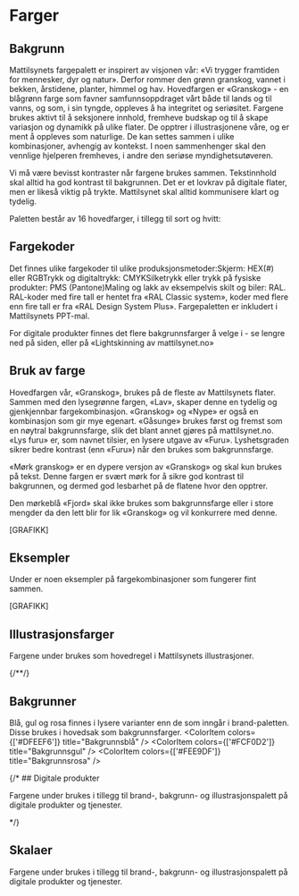 
<Meta title="Identitet/Farger" />

# Farger

## Bakgrunn

Mattilsynets fargepalett er inspirert av visjonen vår: «Vi trygger framtiden for mennesker, dyr og natur». Derfor rommer den grønn granskog, vannet i bekken, årstidene, planter, himmel og hav. Hovedfargen er «Granskog» - en blågrønn farge som favner samfunnsoppdraget vårt både til lands og til vanns, og som, i sin tyngde, oppleves å ha integritet og seriøsitet. Fargene brukes aktivt til å seksjonere innhold, fremheve budskap og til å skape variasjon og dynamikk på ulike flater. De opptrer i illustrasjonene våre, og er ment å oppleves som naturlige. De kan settes sammen i ulike kombinasjoner, avhengig av kontekst. I noen sammenhenger skal den vennlige hjelperen fremheves, i andre den seriøse myndighetsutøveren.

Vi må være bevisst kontraster når fargene brukes sammen. Tekstinnhold skal alltid ha god kontrast til bakgrunnen. Det er et lovkrav på digitale flater, men er likeså viktig på trykte. Mattilsynet skal alltid kommunisere klart og tydelig. 

Paletten består av 16 hovedfarger, i tillegg til sort og hvitt:
 
<ColorPalette>
  <ColorItem colors={["#054449"]} title="Granskog" subtitle="Logo- og hovedfarge" />
  <ColorItem colors={["#153F7B"]} title="Fjord" subtitle="Skal ikke brukes som bakgrunn" />
  <ColorItem colors={["#DA573B"]} title="Rognebær" subtitle="Skal ikke brukes som bakgrunn" />
  <ColorItem colors={["#F9CC76"]} title="Sommerdag" subtitle="Brukes mest til beredskap" />
  <ColorItem colors={["#68B096"]} title="Furu" />
  <ColorItem colors={["#9ECCED"]} title="Himmel" />
  <ColorItem colors={["#F9C4AA"]} title="Nype" />
  <ColorItem colors={["#F8DE9C"]} title="Solstreif" />
  <ColorItem colors={["#B4CEA0"]} title="Lind" subtitle="Brukes mest til illustrasjon" />
  <ColorItem colors={["#CDE5F2"]} title="Bekk" />
  <ColorItem colors={["#F4ECE6"]} title="Sand" />
  <ColorItem colors={["#FAF6F3"]} title="Gåsunge" subtitle=" Brukes mest til bakgrunn" />
  <ColorItem colors={["#032C30"]} title="Mørk granskog" subtitle="Brukes mest til tekst" />
  <ColorItem colors={["#9BCAB9"]} title="Lys furu" />
  <ColorItem colors={["#E2F1DF"]} title="Lav" subtitle=" Brukes mest til bakgrunn" />
  <ColorItem colors={["#ABE1CD"]} title="Brevann" subtitle=" Brukes i små mengder som popp-farge" />
  <ColorItem colors={["#000000"]} title="Sort" />
  <ColorItem colors={["#ffffff"]} title="Hvit" />
</ColorPalette>

## Fargekoder
Det finnes ulike fargekoder til ulike produksjonsmetoder:Skjerm: HEX(#) eller RGBTrykk og digitaltrykk: CMYKSilketrykk eller trykk på fysiske produkter: PMS (Pantone)Maling og lakk av eksempelvis skilt og biler: RAL. RAL-koder med fire tall er hentet fra «RAL Classic system», koder med flere enn fire tall er fra «RAL Design System Plus».
Fargepaletten er inkludert i Mattilsynets PPT-mal.

For digitale produkter finnes det flere bakgrunnsfarger å velge i - se lengre ned på siden, eller på «Lightskinning av mattilsynet.no»

## Bruk av farge
Hovedfargen vår, «Granskog», brukes på de fleste av Mattilsynets flater. Sammen med den lysegrønne fargen, «Lav», skaper denne en tydelig og gjenkjennbar fargekombinasjon. «Granskog» og «Nype» er også en kombinasjon som gir mye egenart. «Gåsunge» brukes først og fremst som en nøytral bakgrunnsfarge, slik det blant annet gjøres på mattilsynet.no. «Lys furu» er, som navnet tilsier, en lysere utgave av «Furu». Lyshetsgraden sikrer bedre kontrast (enn «Furu») når den brukes som bakgrunnsfarge.

«Mørk granskog» er en dypere versjon av «Granskog» og skal kun brukes på tekst. Denne fargen er svært mørk for å sikre god kontrast til bakgrunnen, og dermed god lesbarhet på de flatene hvor den opptrer.

Den mørkeblå «Fjord» skal ikke brukes som bakgrunnsfarge eller i store mengder da den lett blir for lik «Granskog» og vil konkurrere med denne.

[GRAFIKK]

## Eksempler
Under er noen eksempler på fargekombinasjoner som fungerer fint sammen.

[GRAFIKK]

## Illustrasjonsfarger

Fargene under brukes som hovedregel i Mattilsynets illustrasjoner.

<ColorPalette>
  <ColorItem colors={['#F8E0D8']} title="Hudtone, lysest" />
  <ColorItem colors={['#C58F79']} title="Hudtone, mellom" />
  <ColorItem colors={['#7F433B']} title="Hud og hår, mørk" />
  <ColorItem colors={['#ED9A32']} title="Hår, gylden" />
  <ColorItem colors={['#1E1A28']} title="Hår, mørk" />
  <ColorItem colors={['#1D57AA']} title="Klær, mellomblå" subtitle="Brukes som alternativ til Fjord på mørke flater" />
</ColorPalette>
{/*<Colors :values="[
  { hex: '#F8E0D8', name: 'Hudtone, lysest' },
  { hex: '#C58F79', name: 'Hudtone, mellom' },
  { hex: '#7F433B', name: 'Hud og hår, mørk' },
  { hex: '#ED9A32', name: 'Hår, gylden' },
  { hex: '#1E1A28', name: 'Hår, mørk' },
  { hex: '#1D57AA', name: 'Klær, mellomblå', desc: 'Brukes som alternativ til Fjord på mørke flater' }
]" />*/}

## Bakgrunner

Blå, gul og rosa finnes i lysere varianter enn de som inngår i brand-paletten. Disse brukes i hovedsak som bakgrunnsfarger.
<ColorPalette>
  <ColorItem colors={['#DFEEF6']} title="Bakgrunnsblå" />
  <ColorItem colors={['#FCF0D2']} title="Bakgrunnsgul" />
  <ColorItem colors={['#FEE9DF']} title="Bakgrunnsrosa" />
</ColorPalette>

{/* ## Digitale produkter

Fargene under brukes i tillegg til brand-, bakgrunn- og illustrasjonspalett på digitale produkter og tjenester.

<ColorPalette>
  <ColorItem colors={['#3C725E']} title="Mørk furu" />
  <ColorItem colors={['#116E6B']} title="Havdyp" />
  <ColorItem colors={['#92301C']} title="Inforød" />
  <ColorItem colors={['#539D82']} title="Infogrønn" />
  <ColorItem colors={['#F1BE3C']} title="Infogul" />
</ColorPalette> */}

## Skalaer

Fargene under brukes i tillegg til brand-, bakgrunn- og illustrasjonspalett på digitale produkter og tjenester.

<ColorPalette>
  <ColorItem colors={['#F3F8F1']} title="Grønn 100" />
  <ColorItem colors={['#E2F1DF']} title="Grønn 200" subtitle="Lav" />
  <ColorItem colors={['#D3E8E0']} title="Grønn 300" subtitle="Brukes på hover" />
  <ColorItem colors={['#BCDCD0']} title="Grønn 400" subtitle="Brukes på active" />
  <ColorItem colors={['#9BCAB9']} title="Grønn 500" subtitle="Lys furu" />
  <ColorItem colors={['#539D82']} title="Grønn 600" subtitle="Infogrønn" />
  <ColorItem colors={['#116E6B']} title="Grønn 700" subtitle="Havdyp" />
  <ColorItem colors={['#054449']} title="Grønn 800" subtitle="Granskog" />
  <ColorItem colors={['#032C30']} title="Grønn 900" subtitle="Mørk granskog" />
</ColorPalette>

<ColorPalette>
  <ColorItem colors={['#DFEEF6']} title="Blå 100" subtitle="Bakgrunnsblå" />
  <ColorItem colors={['#CDE5F2']} title="Blå 200" subtitle="Bekk" />
  <ColorItem colors={['#9ECCED']} title="Blå 300" subtitle="Himmel" />
  <ColorItem colors={['#7BBCEB']} title="Blå 400" />
  <ColorItem colors={['#5896D5']} title="Blå 500" />
  <ColorItem colors={['#1D57AA']} title="Blå 600" subtitle="Mellomblå" />
  <ColorItem colors={['#153F7B']} title="Blå 700" subtitle="Fjord" />
  <ColorItem colors={['#103160']} title="Blå 800" />
  <ColorItem colors={['#07162C']} title="Blå 900" />
</ColorPalette>